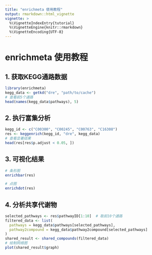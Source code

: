 ---
title: "enrichmeta 使用教程"
output: rmarkdown::html_vignette
vignette: >
  %\VignetteIndexEntry{tutorial}
  %\VignetteEngine{knitr::rmarkdown}
  %\VignetteEncoding{UTF-8}
---

# enrichmeta 使用教程

## 1. 获取KEGG通路数据

```{r get-data, eval=FALSE}
library(enrichmeta)
kegg_data <- getkd("dre", "path/to/cache")
# 查看前5个通路
head(names(kegg_data$pathways), 5)
```

## 2. 执行富集分析

```{r enrichment, eval=FALSE}
kegg_id <- c("C00300", "C00245", "C00763", "C16308")
res <- keggenrich(kegg_id, "dre", kegg_data)
# 查看显著结果
head(res[res$p.adjust < 0.05, ])
```

## 3. 可视化结果

```{r visualization, eval=FALSE, fig.width=7, fig.height=5}
# 条形图
enrichbar(res)

# 点图
enrichdot(res)
```

## 4. 分析共享代谢物

```{r shared-compounds, eval=FALSE}
selected_pathways <- res$pathwayID[1:10]  # 取前10个通路
filtered_data <- list(
  pathways = kegg_data$pathways[selected_pathways],
  pathway2compound = kegg_data$pathway2compound[selected_pathways]
)
shared_result <- shared_compounds(filtered_data)
# 绘制网络图
plot(shared_result$graph)
```
